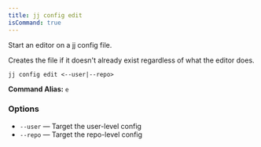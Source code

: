 ```yaml
---
title: jj config edit
isCommand: true
---
```


Start an editor on a jj config file.

Creates the file if it doesn't already exist regardless of what the editor does.

```shell title="Usage"
jj config edit <--user|--repo>
```

**Command Alias:** `e`

### Options

- `--user` — Target the user-level config
- `--repo` — Target the repo-level config

